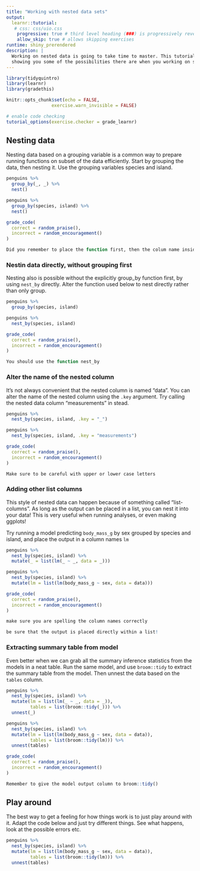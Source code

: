 ```yaml
---
title: "Working with nested data sets"
output: 
  learnr::tutorial:
   # css: css/uio.css
    progressive: true # third level heading (###) is progressively revealed
    allow_skip: true # allows skipping exercises
runtime: shiny_prerendered
description: |
  Working on nested data is going to take time to master. This tutorial is aimed at
  showing you some of the possibilities there are when you working on such data.
---
```


```r

library(tidyquintro)
library(learnr)
library(gradethis)

knitr::opts_chunk$set(echo = FALSE,
                 exercise.warn_invisible = FALSE)

# enable code checking
tutorial_options(exercise.checker = grade_learnr)
```


## Nesting data

Nesting data based on a grouping variable is a common way to prepare running functions on subset of the data efficiently. 
Start by grouping the data, then nesting it. Use the grouping variables species and island.

```r
penguins %>% 
  group_by(_, _) %>% 
  nest()
```

```r
penguins %>% 
  group_by(species, island) %>% 
  nest()
```

```r
grade_code(
  correct = random_praise(),
  incorrect = random_encouragement()
)
```

```r
Did you remember to place the function first, then the colum name inside the function?
```

### Nestin data directly, without grouping first

Nesting also is possible without the explicitly group_by function first, by using `nest_by` directly.
Alter the function used below to nest directly rather than only group.


```r
penguins %>% 
  group_by(species, island)
```

```r
penguins %>% 
  nest_by(species, island)
```

```r
grade_code(
  correct = random_praise(),
  incorrect = random_encouragement()
)
```

```r
You should use the function nest_by
```

### Alter the name of the nested column

It's not always convenient that the nested column is named "data". 
You can alter the name of the nested column using the `.key` argument.
Try calling the nested data column "measurements" in stead. 

```r
penguins %>% 
  nest_by(species, island, .key = "_")
```

```r
penguins %>% 
  nest_by(species, island, .key = "measurements")
```

```r
grade_code(
  correct = random_praise(),
  incorrect = random_encouragement()
)
```

```r
Make sure to be careful with upper or lower case letters
```


### Adding other list columns

This style of nested data can happen because of something called "list-columns". 
As long as the output can be placed in a list, you can nest it into your data!
This is very useful when running analyses, or even making ggplots!

Try running a model predicting `body_mass_g` by sex grouped by species and island, and place the output in a column names `lm`

```r
penguins %>% 
  nest_by(species, island) %>% 
  mutate(_ = list(lm(_ ~ _, data = _)))
```

```r
penguins %>% 
  nest_by(species, island) %>% 
  mutate(lm = list(lm(body_mass_g ~ sex, data = data)))
```

```r
grade_code(
  correct = random_praise(),
  incorrect = random_encouragement()
)
```

```r
make sure you are spelling the column names correctly
```

```r
be sure that the output is placed directly within a list!
```


### Extracting summary table from model

Even better when we can grab all the summary inference statistics from the models in a neat table.
Run the same model, and use `broom::tidy` to extract the summary table from the model.
Then unnest the data based on the `tables` column.

```r
penguins %>% 
  nest_by(species, island) %>% 
  mutate(lm = list(lm(_ ~ _, data = _)),
         tables = list(broom::tidy(_))) %>% 
  unnest(_)
```

```r
penguins %>% 
  nest_by(species, island) %>% 
  mutate(lm = list(lm(body_mass_g ~ sex, data = data)),
         tables = list(broom::tidy(lm))) %>% 
  unnest(tables)
```

```r
grade_code(
  correct = random_praise(),
  incorrect = random_encouragement()
)
```

```r
Remember to give the model output column to broom::tidy()
```

## Play around 

The best way to get a feeling for how things work is to just play around with it.
Adapt the code below and just try different things. 
See what happens, look at the possible errors etc.

```r
penguins %>% 
  nest_by(species, island) %>% 
  mutate(lm = list(lm(body_mass_g ~ sex, data = data)),
         tables = list(broom::tidy(lm))) %>% 
  unnest(tables)
```

<!-- ## Quiz -->

<!-- ```{r quiz} -->
<!-- quiz( -->
<!--   question("What functions can you use to subset a data set by rows?", -->
<!--     answer("dplyr's `filter()`", correct = TRUE), -->
<!--     answer("dplyr's `select()`"), -->
<!--     answer("`subset()`", correct = TRUE) -->
<!--   ), -->
<!--   question("What functions can you use to subset a data set by columns", -->
<!--     answer("dplyr's `filter()`"), -->
<!--     answer("dplyr's `select()`", correct = TRUE), -->
<!--     answer("`subset()`", correct = TRUE) -->
<!--   ), -->
<!--   question("If you want to select all columns in data 'df' that contains the string 'something', you can do that by", -->
<!--     answer("`df[grepl('something', names(df))]`", correct = TRUE), -->
<!--     answer("`select(df, starts_with('something')`"), -->
<!--     answer("`df[,'something']`"), -->
<!--     answer("`select(df, contains('something')`", correct = TRUE) -->
<!--   ), -->
<!--     question("If you want to subset rows so that you only have those below 18 years of age, you can do that by", -->
<!--     answer("`df$age < 18`"), -->
<!--     answer("`filter(df, age < 18)`", correct = TRUE), -->
<!--     answer("`df[df$age < 18,]`", correct = TRUE), -->
<!--     answer("`filter(df, age <= 18)`") -->
<!--   ), -->
<!--   allow_retry = TRUE -->
<!-- ) -->
<!-- ``` -->
